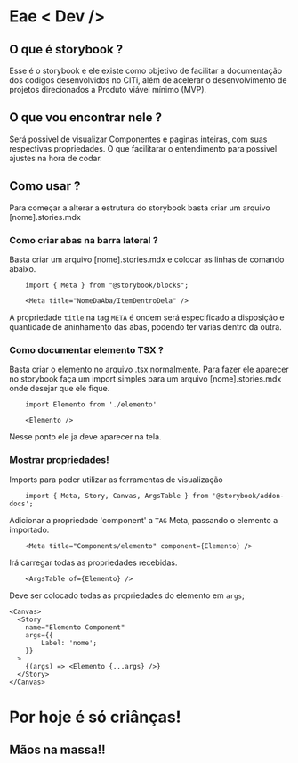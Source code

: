 
<Meta title="Apresentação" />

# Eae < Dev /> 

## O que é storybook ?

Esse é o storybook e ele existe como objetivo de facilitar a documentação dos codigos desenvolvidos no CITi, além de
acelerar o desenvolvimento de projetos direcionados a Produto viável mínimo (MVP).

## O que vou encontrar nele ?

Será possivel de visualizar Componentes e paginas inteiras, com suas respectivas propriedades. O que facilitarar o entendimento
para possivel ajustes na hora de codar.

## Como usar ?

Para começar a alterar a estrutura do storybook basta criar um arquivo [nome].stories.mdx

### Como criar abas na barra lateral ?

Basta criar um arquivo [nome].stories.mdx e colocar as linhas de comando abaixo.

```
    import { Meta } from "@storybook/blocks";
```

```
    <Meta title="NomeDaAba/ItemDentroDela" />
```

A propriedade `title` na tag `META` é ondem será especificado a disposição e quantidade de aninhamento das abas, podendo ter varias dentro da outra.

### Como documentar elemento TSX ?

Basta criar o elemento no arquivo .tsx normalmente. Para fazer ele aparecer no storybook faça um import
simples para um arquivo [nome].stories.mdx onde desejar que ele fique.

```
    import Elemento from './elemento'
```

```
    <Elemento />
```

Nesse ponto ele ja deve aparecer na tela.

### Mostrar propriedades!
Imports para poder utilizar as ferramentas de visualização
```
    import { Meta, Story, Canvas, ArgsTable } from '@storybook/addon-docs';
```

Adicionar a propriedade 'component' a ``TAG`` Meta, passando o elemento a importado.

```
    <Meta title="Components/elemento" component={Elemento} />
```
Irá carregar todas as propriedades recebidas.
```
    <ArgsTable of={Elemento} />
```
Deve ser colocado todas as propriedades do elemento em ``args``;
```
<Canvas>
  <Story
    name="Elemento Component"
    args={{
        Label: 'nome';
    }}
  >
    {(args) => <Elemento {...args} />}
  </Story>
</Canvas>
```

# Por hoje é só criânças!
## Mãos na massa!!